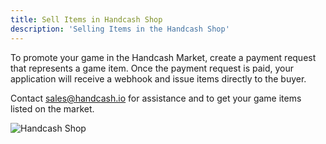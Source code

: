```yaml
---
title: Sell Items in Handcash Shop
description: 'Selling Items in the Handcash Shop'
---
```


To promote your game in the Handcash Market, create a payment request that represents a game item. Once the payment request is paid, your application will receive a webhook and issue items directly to the buyer.

Contact sales@handcash.io for assistance and to get your game items listed on the market.

![Handcash Shop](/images/shop.png)
